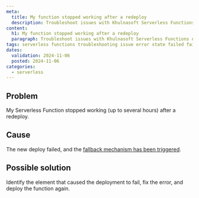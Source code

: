 ```yaml
---
meta:
  title: My function stopped working after a redeploy
  description: Troubleshoot issues with Khulnasoft Serverless Functions not working properly following a redeploy.
content:
  h1: My function stopped working after a redeploy
  paragraph: Troubleshoot issues with Khulnasoft Serverless Functions not working properly following a redeploy.
tags: serverless functions troubleshooting issue error state failed fail redeploy
dates:
  validation: 2024-11-06
  posted: 2024-11-06
categories:
  - serverless
---
```


## Problem

My Serverless Function stopped working (up to several hours) after a redeploy.

## Cause

The new deploy failed, and the [fallback mechanism has been triggered](/serverless/functions/reference-content/functions-limitations/#versioning-and-rollback).

## Possible solution

Identify the element that caused the deployment to fail, fix the error, and deploy the function again.